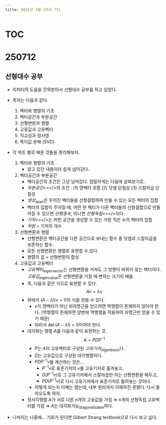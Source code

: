 ```yaml
---
title: 2025년 7월 3주차 TIL
---
```


# TOC

# 250712

## 선형대수 공부

- 지피티의 도움을 잔뜩받아서 선형대수 공부를 하고 있었다.
- 목차는 다음과 같다.
    1. 벡터와 행렬의 기초
    1. 벡터공간과 부분공간
    1. 선형변환과 행렬
    1. 고윳값과 고유벡터
    1. 직교성과 정사영
    1. 특이값 분해 (SVD)

- 각 파트 별로 배운 것들을 정리해보자.
    1. 벡터와 행렬의 기초
        - 알고 있던 내용이라 쉽게 넘어갔다.
    1. 벡터공간과 부분공간
        - 벡터공간의 조건은 그냥 넘어갔다. 엄밀하게는 다음에 살펴보기로.
        - _부분공간_<></>의 조건 : (1) 영벡터 포함 (2) 덧셈 닫힘성 (3) 스칼라곱 닫힘성
        - _생성_<sub>span</sub>은 주어진 벡터들을 선형결합하여 만들 수 있는 모든 벡터의 집합
        - 벡터의 집합이 주어질 때, 어떤 한 벡터가 다른 벡터들의 선형결합으로 만들어질 수 있으면 _선형종속_, 아니면 _선형독립_<></>이다.
        - _기저_<></>는 어떤 공간을 생성할 수 있는 가장 적은 수의 벡터의 집합
        - _차원_ = 기저의 개수
    1. 선형변환과 행렬
        - 선형변환은 벡터공간을 다른 공간으로 보내는 함수 중 덧셈과 스칼라곱을 보존하는 함수.
        - 모든 선형변환은 행렬로 표현할 수 있다.
        - 행렬의 곱 = 선형변환의 합성
    1. 고윳값과 고유벡터
        - _고유벡터_<sub>eigenvector</sub>는 선형변환을 거쳐도 그 방향이 바뀌지 않는 벡터이다. _고윳값_<sub>eigenvalue</sub>은 선형변환을 거칠 때 변하는 크기의 배율.
        - 즉, 다음과 같은 식으로 표현할 수 있다.
            $$
            Av = \lambda v
            $$
        - 위에서 $(A-\lambda I)v=0$의 식을 얻을 수 있다.
            - $v$가 영벡터가 아닌 비자명근을 얻으려면 역행렬이 존재하지 않아야 한다. (역행렬이 존재하면 양변에 역행렬을 적용하여 자명근만 얻을 수 있기 때문)
            - 따라서 $\det(A-\lambda I)=0$이어야 한다.
        - 대각화는 행렬 $A$를 다음과 같이 표현하는 것.
            $$
            A = PDP^{-1}
            $$
            - $P$는 $A$의 고유벡터로 구성된 _고유기저_<sub>eigenbasis</sub>다.
            - $D$는 고유값으로 구성된 대각행렬이다.
            - $PDP^{-1}v$를 계산하는 것은...
                - $P^{-1}v$로 표준기저의 $v$를 고유기저로 옮겨놓고,
                - $D(P^{-1}v)$로 그 고유기저에서 스칼라곱만 하는 선형변환을 해두고,
                - $PD(P^{-1}v)$로 다시 고유기저에서 표준기저로 돌려놓는 것이다.
            - 어떻게 되는지 이해는 했는데, 내부 원리까지 이해하진 못했다. 다시 돌아오도록 하자.
        - 정사각행렬 $A$가 서로 다른 $n$개의 고윳값을 가짐 ⇒ $n$개의 선형독립 고유벡터를 가짐 ⇒ $A$는 대각화가능<sub>diagonalizable</sub>하다.
- 나머지는 나중에... 기회가 된다면 Gilbert Strang textbook으로 다시 보고 싶다.